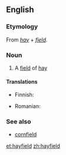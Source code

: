 ==English==

===Etymology===
From ''[[hay]]'' + ''[[field]]''.

===Noun===
{{en-noun}}

# A [[field]] of [[hay]]

====Translations====
{{trans-top|field of hay}}
* Finnish: {{t+|fi|heinäpelto}}
{{trans-mid}}
* Romanian: {{t|ro|fâneață}}
{{trans-bottom}}

===See also===
* [[cornfield]]

[[et:hayfield]]
[[zh:hayfield]]